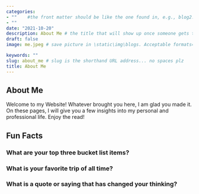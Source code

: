 ```yaml
---
categories:  
- ""    #the front matter should be like the one found in, e.g., blog2.md. It cannot be like the normal Rmd we used
- ""
date: "2021-10-20"
description: About Me # the title that will show up once someone gets to this page
draft: false
image: me.jpeg # save picture in \static\img\blogs. Acceptable formats= jpg, jpeg, or png . Your iPhone pics wont work

keywords: ""
slug: about_me # slug is the shorthand URL address... no spaces plz
title: About Me
---
```


## About Me

Welcome to my Website! Whatever brought you here, I am glad you made it. 
On these pages, I will give you a few insights into my personal and professional life.
Enjoy the read!

## Fun Facts 

### What are your top three bucket list items?

### What is your favorite trip of all time?

### What is a quote or saying that has changed your thinking?



